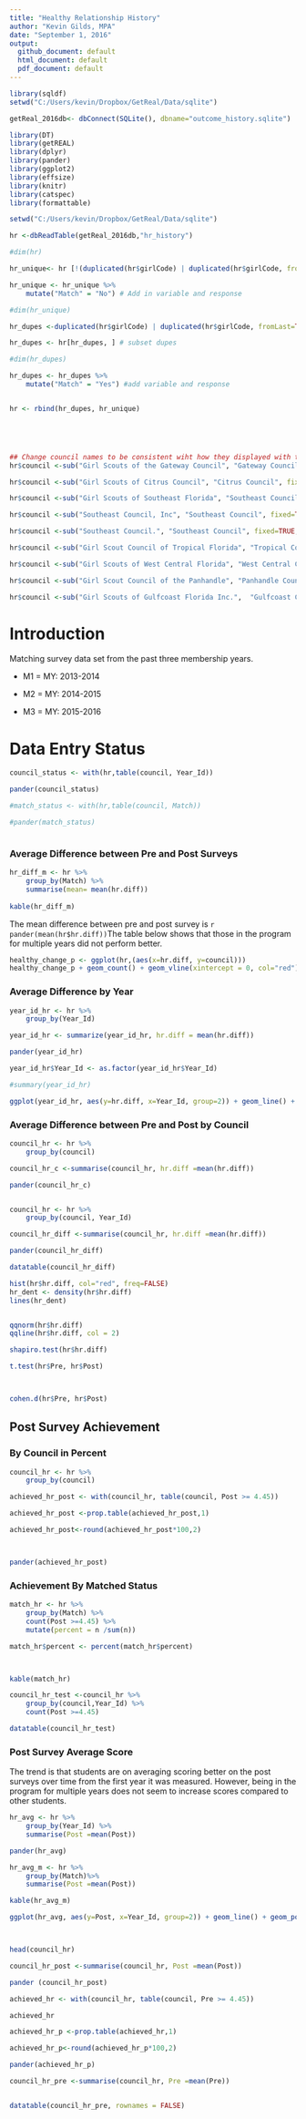 ```yaml
---
title: "Healthy Relationship History"
author: "Kevin Gilds, MPA"
date: "September 1, 2016"
output:
  github_document: default
  html_document: default
  pdf_document: default
---
```


```r


library(sqldf)
setwd("C:/Users/kevin/Dropbox/GetReal/Data/sqlite")

getReal_2016db<- dbConnect(SQLite(), dbname="outcome_history.sqlite")

library(DT)
library(getREAL)
library(dplyr)
library(pander)
library(ggplot2)
library(effsize)
library(knitr)
library(catspec)
library(formattable)

```


```r
setwd("C:/Users/kevin/Dropbox/GetReal/Data/sqlite")

hr <-dbReadTable(getReal_2016db,"hr_history")

#dim(hr)

hr_unique<- hr [!(duplicated(hr$girlCode) | duplicated(hr$girlCode, fromLast = TRUE)), ] #find and subset uniquie students

hr_unique <- hr_unique %>% 
    mutate("Match" = "No") # Add in variable and response

#dim(hr_unique)

hr_dupes <-duplicated(hr$girlCode) | duplicated(hr$girlCode, fromLast=TRUE) #find duplicated cases

hr_dupes <- hr[hr_dupes, ] # subset dupes

#dim(hr_dupes)

hr_dupes <- hr_dupes %>%
    mutate("Match" = "Yes") #add variable and response


hr <- rbind(hr_dupes, hr_unique)






```


```r
## Change council names to be consistent wiht how they displayed with the surveys
hr$council <-sub("Girl Scouts of the Gateway Council", "Gateway Council", fixed=TRUE, hr$council)

hr$council <-sub("Girl Scouts of Citrus Council", "Citrus Council", fixed=TRUE, hr$council)

hr$council <-sub("Girl Scouts of Southeast Florida", "Southeast Council", fixed=TRUE, hr$council)

hr$council <-sub("Southeast Council, Inc", "Southeast Council", fixed=TRUE, hr$council)

hr$council <-sub("Southeast Council.", "Southeast Council", fixed=TRUE, hr$council)

hr$council <-sub("Girl Scout Council of Tropical Florida", "Tropical Council", fixed = TRUE, hr$council)

hr$council <-sub("Girl Scouts of West Central Florida", "West Central Council", fixed = TRUE, hr$council)

hr$council <-sub("Girl Scout Council of the Panhandle", "Panhandle Council", fixed = TRUE, hr$council)

hr$council <-sub("Girl Scouts of Gulfcoast Florida Inc.",  "Gulfcoast Council", fixed = TRUE, hr$council)

```

# Introduction

Matching survey data set from the past three membership years.

* M1 = MY: 2013-2014

* M2 = MY: 2014-2015

* M3 = MY: 2015-2016


# Data Entry Status 

```r
council_status <- with(hr,table(council, Year_Id))

pander(council_status)

#match_status <- with(hr,table(council, Match))

#pander(match_status)



```





### Average Difference between Pre and Post Surveys



```r
hr_diff_m <- hr %>%
    group_by(Match) %>%
    summarise(mean= mean(hr.diff)) 
    
kable(hr_diff_m)

```



The mean difference between pre and post survey is `r pander(mean(hr$hr.diff))`The table below shows that those in the program for multiple years did not perform better. 



```r
healthy_change_p <- ggplot(hr,(aes(x=hr.diff, y=council)))
healthy_change_p + geom_count() + geom_vline(xintercept = 0, col="red") + labs(x="Pre and Post Difference", y="Council", title="Healthy Releationship Survey Results")


```

### Average Difference by Year

```r
year_id_hr <- hr %>%
    group_by(Year_Id)

year_id_hr <- summarize(year_id_hr, hr.diff = mean(hr.diff))

pander(year_id_hr)

year_id_hr$Year_Id <- as.factor(year_id_hr$Year_Id)

#summary(year_id_hr)

ggplot(year_id_hr, aes(y=hr.diff, x=Year_Id, group=2)) + geom_line() + geom_point() + labs (x="Year", y= "Difference Pre and Post", title="Difference Pre and Post Healthy Relationships" )

```



### Average Difference between Pre and Post by Council

```r
council_hr <- hr %>%
    group_by(council)

council_hr_c <-summarise(council_hr, hr.diff =mean(hr.diff))

pander(council_hr_c)



```



```r
council_hr <- hr %>%
    group_by(council, Year_Id)

council_hr_diff <-summarise(council_hr, hr.diff =mean(hr.diff))

pander(council_hr_diff)

datatable(council_hr_diff)

```



```r





hist(hr$hr.diff, col="red", freq=FALSE)
hr_dent <- density(hr$hr.diff)
lines(hr_dent)



```


```r

qqnorm(hr$hr.diff)
qqline(hr$hr.diff, col = 2)

```


```r
shapiro.test(hr$hr.diff)
```



```r
t.test(hr$Pre, hr$Post)



cohen.d(hr$Pre, hr$Post)
```









## Post Survey Achievement

### By Council in Percent

```r

council_hr <- hr %>%
    group_by(council)

achieved_hr_post <- with(council_hr, table(council, Post >= 4.45))

achieved_hr_post <-prop.table(achieved_hr_post,1)

achieved_hr_post<-round(achieved_hr_post*100,2)



pander(achieved_hr_post)

```

### Achievement By Matched Status 

```r
match_hr <- hr %>%
    group_by(Match) %>%
    count(Post >=4.45) %>%
    mutate(percent = n /sum(n))

match_hr$percent <- percent(match_hr$percent)



kable(match_hr)
```





```r


council_hr_test <-council_hr %>%
    group_by(council,Year_Id) %>%
    count(Post >=4.45)

datatable(council_hr_test)

```



### Post Survey Average Score
The trend is that students are on averaging scoring better on the post surveys over time from the first year it was measured. However, being in the program for multiple years does not seem to increase scores compared to other students. 


```r
hr_avg <- hr %>%
    group_by(Year_Id) %>%
    summarise(Post =mean(Post))

pander(hr_avg)

```

```r
hr_avg_m <- hr %>%
    group_by(Match)%>%
    summarise(Post =mean(Post))

kable(hr_avg_m)
```





```r
ggplot(hr_avg, aes(y=Post, x=Year_Id, group=2)) + geom_line() + geom_point()+ scale_y_continuous(limit= c(4.45,5)) + labs(x="Membership Year", y="Post Average", title="Healthy Relationships Post Survey Averages by Year")




```



```r


head(council_hr)

council_hr_post <-summarise(council_hr, Post =mean(Post))

pander (council_hr_post)

```



```r
achieved_hr <- with(council_hr, table(council, Pre >= 4.45))

achieved_hr

achieved_hr_p <-prop.table(achieved_hr,1)

achieved_hr_p<-round(achieved_hr_p*100,2)

pander(achieved_hr_p)
```


```r
council_hr_pre <-summarise(council_hr, Pre =mean(Pre))


datatable(council_hr_pre, rownames = FALSE)


```




